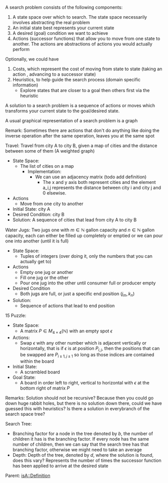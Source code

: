A search problem consists of the following components:

# A state space over which to search. The state space necessarily involves abstracting the real problem
# An initial state best represents your current state
# A desired (goal) condition we want to achieve
# Actions (successor functions) that allow you to move from one state to another. The actions are abstractions of actions you would actually perform

Optionally, we could have

# Costs, which represent the cost of moving from state to state (taking an action , advancing to a successor state)
# Heuristics, to help guide the search process (domain specific information)
#* Explore states that are closer to a goal then others first via the heuristic
A solution to a search problem is a sequence of actions or moves which transforms your current state to the goal/desired state.


A usual graphical representation of a search problem is a graph



Remark: Sometimes there are actions that don't do anything like doing the inverse operation after the same operation, leaves you at the same spot


Travel: Travel from city A to city B, given a map of cities and the distance between some of them (A weighted graph)

* State Space: 
** The list of cities on a map
*** Implementation:
**** We can use an adjacency matrix (todo add definition)
***** The x and y axis both represent cities and the element a_i,j represents the distance between city i and city j and 0 elsewise.
* Actions
** Move from one city to another
* Initial State: city A
* Desired Condition: city B
* Solution: A sequence of cities that lead from city A to city B


Water Jugs: Two jugs one with <math>m \in \mathbb{N}</math> gallon capacity and <math>n \in \mathbb{N}</math> gallon capacity, each can either be filled up completely or emptied or we can pour one into another (until it is full)

* State Space: 
** Tuples of integers (over doing it, only the numbers that you can actually get to)
* Actions
** Empty one jug or another
** Fill one jug or the other
** Pour one jug into the other until consumer full or producer empty
* Desired Condition
** Both jugs are full, or just a specific end position <math>(j_m,k_n)</math>
* Solution:
** Sequence of actions that lead to end position


15 Puzzle:

* State Space: 
** A matrix  <math>P \in M_{4\times4}(\mathbb{N})</math> with an empty spot <math>\epsilon</math>
* Actions:
** Swap <math>\epsilon</math> with any other number which is adjacent vertically or horizontally, that is if <math>\epsilon</math> is at position <math>P_{i,j}</math>, then the positions that can be swapped are <math>P_{i \pm 1,j \pm 1}</math> so long as those indices are contained within the board
* Initial State:
** A scrambled board
* Goal State:
** A board in order left to right, vertical to horizontal with <math>\epsilon</math> at the bottom right of matrix <math>P</math>
Remarks: Solution should not be recursive? Because then you could go down huge rabbit holes, but there is no solution down there, could we have guessed this with heuristics? Is there a solution in everybranch of the search space tree?


Search Tree:

* Branching factor for a node in the tree denoted by <math>b</math>, the number of children it has is the branching factor. If every node has the same number of children, then we can say that the search tree has that branching factor, otherwise we might need to take an average
* Depth: Depth of the tree, denoted by <math>d</math>, where the solution is found, does this vary? Represents the number of times the successor function has been applied to arrive at the desired state



Parent: {{link|target=Searching}}
[[isA::Definition]]